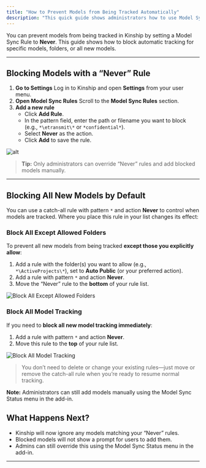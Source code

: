 ```yaml
---
title: "How to Prevent Models from Being Tracked Automatically"
description: "This quick guide shows administrators how to use Model Sync Rules to block automatic model tracking in Kinship"
---
```


You can prevent models from being tracked in Kinship by setting a Model Sync Rule to **Never**.
This guide shows how to block automatic tracking for specific models, folders, or all new models.

---

## Blocking Models with a “Never” Rule

1. **Go to Settings**
   Log in to Kinship and open **Settings** from your user menu.
2. **Open Model Sync Rules**
   Scroll to the **Model Sync Rules** section.
3. **Add a new rule**
   - Click **Add Rule**.
   - In the pattern field, enter the path or filename you want to block (e.g., `*\etransmit\*` or `*confidential*`).
   - Select **Never** as the action.
   - Click **Add** to save the rule.


<img
  className="block"
  src="/images/model-sync-rules-add-rule-entered.png"
  alt="alt"
/>

> **Tip:**
> Only administrators can override “Never” rules and add blocked models manually.

---

## Blocking All New Models by Default

You can use a catch-all rule with pattern `*` and action **Never** to control when models are tracked.
Where you place this rule in your list changes its effect:


### Block All Except Allowed Folders

To prevent all new models from being tracked **except those you explicitly allow**:

1. Add a rule with the folder(s) you want to allow (e.g., `*\ActiveProjects\*`), set to **Auto Public** (or your preferred action).
2. Add a rule with pattern `*` and action **Never**.
3. Move the “Never” rule to the **bottom** of your rule list.


<Frame
  caption="With this setup, models will only be tracked if they match an allowed folder. All others are blocked.">
    <img
        className="block"
        src="/images/model-sync-rules-block-all-models-except-allowed.png"
        alt="Block All Except Allowed Folders"
    />
</Frame>

### Block All Model Tracking

If you need to **block all new model tracking immediately**:

1. Add a rule with pattern `*` and action **Never**.
2. Move this rule to the **top** of your rule list.

<Frame
  caption="With this rule at the top, all model tracking is blocked, regardless of any other rules below.">
    <img
        className="block"
        src="/images/model-sync-rules-block-all-models.png"
        alt="Block All Model Tracking"
    />
</Frame>

> You don’t need to delete or change your existing rules—just move or remove the catch-all rule when you’re ready to resume normal tracking.

**Note:** Administrators can still add models manually using the Model Sync Status menu in the add-in.

## What Happens Next?

- Kinship will now ignore any models matching your “Never” rules.
- Blocked models will not show a prompt for users to add them.
- Admins can still override this using the Model Sync Status menu in the add-in.

---
